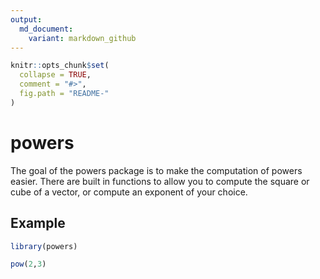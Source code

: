 ```yaml
---
output:
  md_document:
    variant: markdown_github
---
```


```r
knitr::opts_chunk$set(
  collapse = TRUE,
  comment = "#>",
  fig.path = "README-"
)
```

# powers

The goal of the powers package is to make the computation of powers easier. There are built in functions to allow you to compute the square or cube of a vector, or compute an exponent of your choice. 

## Example

```r
library(powers)

pow(2,3)
```
